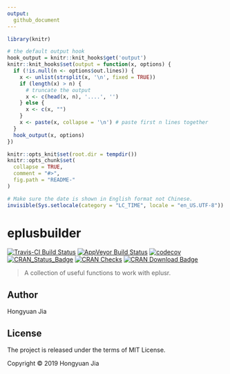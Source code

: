 ```yaml
---
output:
  github_document
---
```


<!-- README.md is generated from README.Rmd. Please edit that file -->

```r
library(knitr)

# the default output hook
hook_output = knitr::knit_hooks$get('output')
knitr::knit_hooks$set(output = function(x, options) {
  if (!is.null(n <- options$out.lines)) {
    x <- unlist(strsplit(x, '\n', fixed = TRUE))
    if (length(x) > n) {
      # truncate the output
      x <- c(head(x, n), '....', '')
    } else {
      x <- c(x, "")
    }
    x <- paste(x, collapse = '\n') # paste first n lines together
  }
  hook_output(x, options)
})

knitr::opts_knit$set(root.dir = tempdir())
knitr::opts_chunk$set(
  collapse = TRUE,
  comment = "#>",
  fig.path = "README-"
)

# Make sure the date is shown in English format not Chinese.
invisible(Sys.setlocale(category = "LC_TIME", locale = "en_US.UTF-8"))
```

# eplusbuilder

[![Travis-CI Build Status](https://travis-ci.com/hongyuanjia/eplusbuilder.svg?branch=master)](https://travis-ci.com/hongyuanjia/eplusbuilder)
[![AppVeyor Build Status](https://ci.appveyor.com/api/projects/status/github/hongyuanjia/eplusbuilder?branch=master&svg=true)](https://ci.appveyor.com/project/hongyuanjia/eplusbuilder)
[![codecov](https://codecov.io/gh/hongyuanjia/eplusbuilder/branch/master/graph/badge.svg)](https://codecov.io/gh/hongyuanjia/eplusbuilder)
[![CRAN_Status_Badge](http://www.r-pkg.org/badges/version/eplusbuilder)](https://cran.r-project.org/package=eplusbuilder)
[![CRAN Checks](https://cranchecks.info/badges/summary/eplusbuilder)](https://cranchecks.info/pkgs/eplusbuilder)
[![CRAN Download Badge](https://cranlogs.r-pkg.org/badges/eplusbuilder)](https://cran.r-project.org/package=eplusbuilder)

> A collection of useful functions to work with eplusr.

## Author

Hongyuan Jia

## License

The project is released under the terms of MIT License.

Copyright © 2019 Hongyuan Jia
